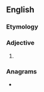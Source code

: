 ==English==

===Etymology===
{{nonlemma}}

===Adjective===
{{head|en|adjective superlative form}}

# {{en-superlative of|saucy}}

===Anagrams===
* {{anagrams|en|a=aceisstu|Escutias|suitcase}}